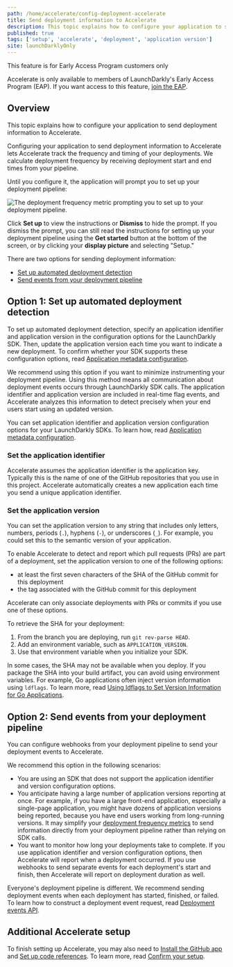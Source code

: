 ```yaml
---
path: /home/accelerate/config-deployment-accelerate
title: Send deployment information to Accelerate
description: This topic explains how to configure your application to send deployment information to Accelerate.
published: true
tags: ['setup', 'accelerate', 'deployment', 'application version']
site: launchDarklyOnly
---
```


<Callout intent="info">
  <CalloutTitle>This feature is for Early Access Program customers only</CalloutTitle>
  <CalloutDescription>

Accelerate is only available to members of LaunchDarkly's Early Access Program (EAP). If you want access to this feature, [join the EAP](https://launchdarkly.com/eap).

  </CalloutDescription>
</Callout>

## Overview

This topic explains how to configure your application to send deployment information to Accelerate.

Configuring your application to send deployment information to Accelerate lets Accelerate track the frequency and timing of your deployments. We calculate deployment frequency by receiving deployment start and end times from your pipeline.

Until you configure it, the application will prompt you to set up your deployment pipeline:

![The deployment frequency metric prompting you to set up to your deployment pipeline.](accelerate-deployment-frequency-setup.png)

Click **Set up** to view the instructions or **Dismiss** to hide the prompt. If you dismiss the prompt, you can still read the instructions for setting up your deployment pipeline using the **Get started** button at the bottom of the screen, or by clicking your **display picture** and selecting "Setup."

There are two options for sending deployment information:

* [Set up automated deployment detection](#option-1-set-up-automated-deployment-detection)
* [Send events from your deployment pipeline](#option-2-send-events-from-your-deployment-pipeline)

## Option 1: Set up automated deployment detection

To set up automated deployment detection, specify an application identifier and application version in the configuration options for the LaunchDarkly SDK. Then, update the application version each time you want to indicate a new deployment. To confirm whether your SDK supports these configuration options, read [Application metadata configuration](/sdk/features/app-config).

We recommend using this option if you want to minimize instrumenting your deployment pipeline. Using this method means all communication about deployment events occurs through LaunchDarkly SDK calls. The application identifier and application version are included in real-time flag events, and Accelerate analyzes this information to detect precisely when your end users start using an updated version.

You can set application identifier and application version configuration options for your LaunchDarkly SDKs. To learn how, read [Application metadata configuration](/sdk/features/app-config).

### Set the application identifier

Accelerate assumes the application identifier is the application key. Typically this is the name of one of the GitHub repositories that you use in this project. Accelerate automatically creates a new application each time you send a unique application identifier.

### Set the application version

You can set the application version to any string that includes only letters, numbers, periods (`.`), hyphens (`-`), or underscores (`_`). For example, you could set this to the semantic version of your application.

To enable Accelerate to detect and report which pull requests (PRs) are part of a deployment, set the application version to one of the following options:

* at least the first seven characters of the SHA of the GitHub commit for this deployment
* the tag associated with the GitHub commit for this deployment

Accelerate can only associate deployments with PRs or commits if you use one of these options.

To retrieve the SHA for your deployment:

1. From the branch you are deploying, run `git rev-parse HEAD`.
2. Add an environment variable, such as `APPLICATION_VERSION`.
3. Use that environment variable when you initialize your SDK.

In some cases, the SHA may not be available when you deploy. If you package the SHA into your build artifact, you can avoid using environment variables. For example, Go applications often inject version information using `ldflags`. To learn more, read [Using ldflags to Set Version Information for Go Applications](https://www.digitalocean.com/community/tutorials/using-ldflags-to-set-version-information-for-go-applications).

## Option 2: Send events from your deployment pipeline

You can configure webhooks from your deployment pipeline to send your deployment events to Accelerate.

We recommend this option in the following scenarios:

* You are using an SDK that does not support the application identifier and version configuration options.
* You anticipate having a large number of application versions reporting at once. For example, if you have a large front-end application, especially a single-page application, you might have dozens of application versions being reported, because you have end users working from long-running versions. It may simplify your [deployment frequency metrics](/home/accelerate/accelerate-metrics/deployment) to send information directly from your deployment pipeline rather than relying on SDK calls.
* You want to monitor how long your deployments take to complete. If you use application identifier and version configuration options, then Accelerate will report when a deployment occurred. If you use webhooks to send separate events for each deployment's start and finish, then Accelerate will report on deployment duration as well.

Everyone's deployment pipeline is different. We recommend sending deployment events when each deployment has started, finished, or failed. To learn how to construct a deployment event request, read [Deployment events API](/home/accelerate/get-started-accelerate/deployment-events-api).

## Additional Accelerate setup

To finish setting up Accelerate, you may also need to [Install the GitHub app](/home/accelerate/github-app-accelerate) and [Set up code references](/home/accelerate/code-refs-accelerate). To learn more, read [Confirm your setup](/home/accelerate/get-started-accelerate#confirm-your-setup).
